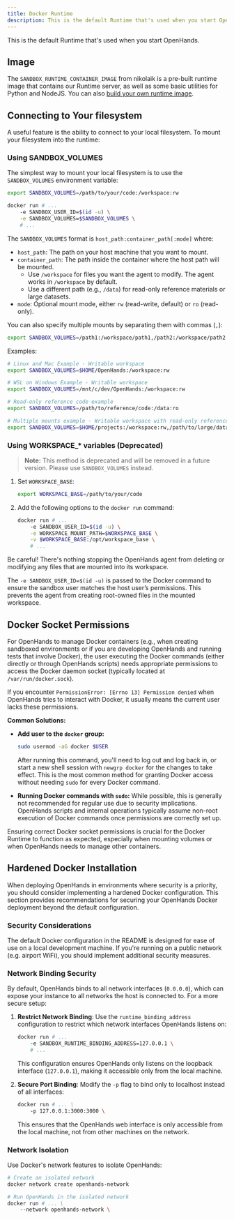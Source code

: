 ```yaml
---
title: Docker Runtime
description: This is the default Runtime that's used when you start OpenHands.
---
```


This is the default Runtime that's used when you start OpenHands.

## Image
The `SANDBOX_RUNTIME_CONTAINER_IMAGE` from nikolaik is a pre-built runtime image
that contains our Runtime server, as well as some basic utilities for Python and NodeJS.
You can also [build your own runtime image](../how-to/custom-sandbox-guide).

## Connecting to Your filesystem
A useful feature is the ability to connect to your local filesystem. To mount your filesystem into the runtime:

### Using SANDBOX_VOLUMES

The simplest way to mount your local filesystem is to use the `SANDBOX_VOLUMES` environment variable:

```bash
export SANDBOX_VOLUMES=/path/to/your/code:/workspace:rw

docker run # ...
    -e SANDBOX_USER_ID=$(id -u) \
    -e SANDBOX_VOLUMES=$SANDBOX_VOLUMES \
    # ...
```

The `SANDBOX_VOLUMES` format is `host_path:container_path[:mode]` where:

- `host_path`: The path on your host machine that you want to mount.
- `container_path`: The path inside the container where the host path will be mounted.
  - Use `/workspace` for files you want the agent to modify. The agent works in `/workspace` by default.
  - Use a different path (e.g., `/data`) for read-only reference materials or large datasets.
- `mode`: Optional mount mode, either `rw` (read-write, default) or `ro` (read-only).

You can also specify multiple mounts by separating them with commas (`,`):

```bash
export SANDBOX_VOLUMES=/path1:/workspace/path1,/path2:/workspace/path2:ro
```

Examples:

```bash
# Linux and Mac Example - Writable workspace
export SANDBOX_VOLUMES=$HOME/OpenHands:/workspace:rw

# WSL on Windows Example - Writable workspace
export SANDBOX_VOLUMES=/mnt/c/dev/OpenHands:/workspace:rw

# Read-only reference code example
export SANDBOX_VOLUMES=/path/to/reference/code:/data:ro

# Multiple mounts example - Writable workspace with read-only reference data
export SANDBOX_VOLUMES=$HOME/projects:/workspace:rw,/path/to/large/dataset:/data:ro
```

### Using WORKSPACE_* variables (Deprecated)

> **Note:** This method is deprecated and will be removed in a future version. Please use `SANDBOX_VOLUMES` instead.

1. Set `WORKSPACE_BASE`:

    ```bash
    export WORKSPACE_BASE=/path/to/your/code
    ```

2. Add the following options to the `docker run` command:

    ```bash
    docker run # ...
        -e SANDBOX_USER_ID=$(id -u) \
        -e WORKSPACE_MOUNT_PATH=$WORKSPACE_BASE \
        -v $WORKSPACE_BASE:/opt/workspace_base \
        # ...
    ```

Be careful! There's nothing stopping the OpenHands agent from deleting or modifying
any files that are mounted into its workspace.

The `-e SANDBOX_USER_ID=$(id -u)` is passed to the Docker command to ensure the sandbox user matches the host user’s
permissions. This prevents the agent from creating root-owned files in the mounted workspace.

## Docker Socket Permissions

For OpenHands to manage Docker containers (e.g., when creating sandboxed environments or if you are developing OpenHands and running tests that involve Docker), the user executing the Docker commands (either directly or through OpenHands scripts) needs appropriate permissions to access the Docker daemon socket (typically located at `/var/run/docker.sock`).

If you encounter `PermissionError: [Errno 13] Permission denied` when OpenHands tries to interact with Docker, it usually means the current user lacks these permissions.

**Common Solutions:**

*   **Add user to the `docker` group:**
    ```bash
    sudo usermod -aG docker $USER
    ```
    After running this command, you'll need to log out and log back in, or start a new shell session with `newgrp docker` for the changes to take effect. This is the most common method for granting Docker access without needing `sudo` for every Docker command.

*   **Running Docker commands with `sudo`:** While possible, this is generally not recommended for regular use due to security implications. OpenHands scripts and internal operations typically assume non-root execution of Docker commands once permissions are correctly set up.

Ensuring correct Docker socket permissions is crucial for the Docker Runtime to function as expected, especially when mounting volumes or when OpenHands needs to manage other containers.

## Hardened Docker Installation

When deploying OpenHands in environments where security is a priority, you should consider implementing a hardened
Docker configuration. This section provides recommendations for securing your OpenHands Docker deployment beyond the default configuration.

### Security Considerations

The default Docker configuration in the README is designed for ease of use on a local development machine. If you're
running on a public network (e.g. airport WiFi), you should implement additional security measures.

### Network Binding Security

By default, OpenHands binds to all network interfaces (`0.0.0.0`), which can expose your instance to all networks the
host is connected to. For a more secure setup:

1. **Restrict Network Binding**: Use the `runtime_binding_address` configuration to restrict which network interfaces OpenHands listens on:

   ```bash
   docker run # ...
       -e SANDBOX_RUNTIME_BINDING_ADDRESS=127.0.0.1 \
       # ...
   ```

   This configuration ensures OpenHands only listens on the loopback interface (`127.0.0.1`), making it accessible only from the local machine.

2. **Secure Port Binding**: Modify the `-p` flag to bind only to localhost instead of all interfaces:

   ```bash
   docker run # ... \
       -p 127.0.0.1:3000:3000 \
   ```

   This ensures that the OpenHands web interface is only accessible from the local machine, not from other machines on the network.

### Network Isolation

Use Docker's network features to isolate OpenHands:

```bash
# Create an isolated network
docker network create openhands-network

# Run OpenHands in the isolated network
docker run # ... \
    --network openhands-network \
```
